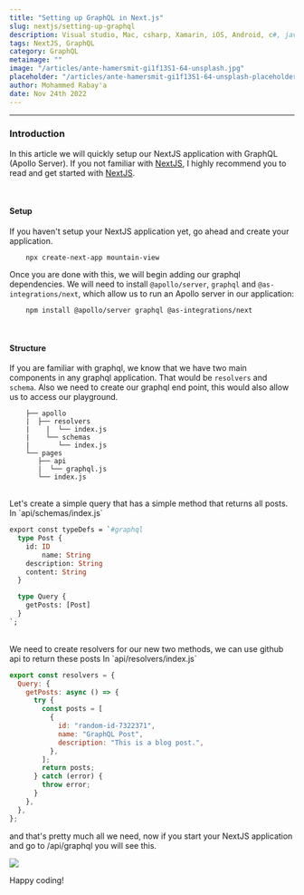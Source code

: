 ```yaml
---
title: "Setting up GraphQL in Next.js"
slug: nextjs/setting-up-graphql
description: Visual studio, Mac, csharp, Xamarin, iOS, Android, c#, javascript, development, bugs, errors
tags: NextJS, GraphQL
category: GraphQL
metaimage: ""
image: "/articles/ante-hamersmit-gi1f13S1-64-unsplash.jpg"
placeholder: "/articles/ante-hamersmit-gi1f13S1-64-unsplash-placeholder.jpg"
author: Mohammed Rabay'a
date: Nov 24th 2022
---
```


<hr />
<h3 style={{ fontWeight: "bold", margin: "2em 0 1em" }}>Introduction</h3>

In this article we will quickly setup our NextJS application with GraphQL (Apollo Server). If you not familiar with [NextJS](https://nextjs.org/docs/getting-started), I highly recommend you to read and get started with [NextJS](https://nextjs.org/docs/getting-started).

<br />

<h4 style={{ fontWeight: "bold", margin: "1em 0" }}>Setup</h4>

If you haven't setup your NextJS application yet, go ahead and create your application.

```
	npx create-next-app mountain-view
```

Once you are done with this, we will begin adding our graphql dependencies. We will need to install `@apollo/server`, `graphql` and `@as-integrations/next`, which allow us to run an Apollo server in our application:

```
	npm install @apollo/server graphql @as-integrations/next
```

<br />

<h4 style={{ fontWeight: "bold", margin: "1em 0" }}>Structure</h4>

If you are familiar with graphql, we know that we have two main components in any
graphql application. That would be `resolvers` and `schema`. Also we need to create
our graphql end point, this would also allow us to access our playground.

```
	├── apollo
	|  ├── resolvers
	|	 |  └── index.js
	|	 └── schemas
	|	    └── index.js
	└── pages
	   ├── api
	   |  └── graphql.js
	   └── index.js
```

<br />
Let's create a simple query that has a simple method that returns all posts. In `api/schemas/index.js`

```graphql
export const typeDefs = `#graphql
  type Post {
    id: ID
		name: String
    description: String
    content: String
  }

  type Query {
    getPosts: [Post]
  }
`;
```

<br />
We need to create resolvers for our new two methods, we can use github api to return
these posts In `api/resolvers/index.js`

```javascript
export const resolvers = {
  Query: {
    getPosts: async () => {
      try {
        const posts = [
          {
            id: "random-id-7322371",
            name: "GraphQL Post",
            description: "This is a blog post.",
          },
        ];
        return posts;
      } catch (error) {
        throw error;
      }
    },
  },
};
```

and that's pretty much all we need, now if you start your NextJS application and go to /api/graphql you will see this.

<Image
  src="/articles/nextjs/apollo-server.png"
  placeholder="blur"
  blurDataURL="/articles/nextjs/apollo-server-placeholder.png"
/>

Happy coding!
